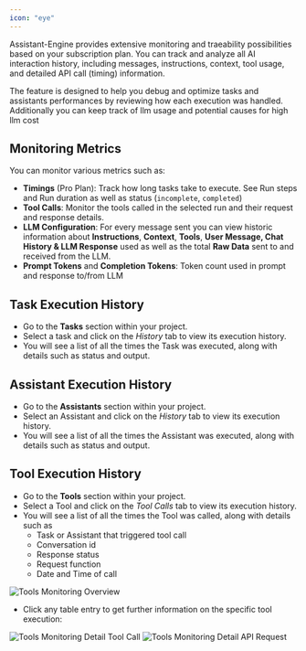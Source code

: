 ```yaml
---
icon: "eye"
---
```


Assistant-Engine provides extensive monitoring and traeability possibilities based on your subscription plan. You can track and analyze all AI interaction history, including messages, instructions, context, tool usage, and detailed API call (timing) information.

The feature is designed to help you debug and optimize tasks and assistants performances by reviewing how each execution was handled.
Additionally you can keep track of llm usage and potential causes for high llm cost 

## **Monitoring Metrics**

You can monitor various metrics such as:

- **Timings** (Pro Plan): Track how long tasks take to execute. See Run steps and Run duration as well as status (`incomplete`, `completed`)
- **Tool Calls**: Monitor the tools called in the selected run and their request and response details.
- **LLM Configuration**: For every message sent you can view historic information about **Instructions**, **Context**, **Tools**, **User Message, Chat History & LLM Response** used as well as the total **Raw Data** sent to and received from the LLM.
- **Prompt Tokens** and **Completion Tokens**: Token count used in prompt and response to/from LLM

## **Task Execution History**


- Go to the **Tasks** section within your project.
- Select a task and click on the *History* tab to view its execution history. 
- You will see a list of all the times the Task was executed, along with details such as status and output.

## **Assistant Execution History**


- Go to the **Assistants** section within your project.
- Select an Assistant and click on the *History* tab to view its execution history. 
- You will see a list of all the times the Assistant was executed, along with details such as status and output.

## **Tool Execution History**


- Go to the **Tools** section within your project.
- Select a Tool and click on the *Tool Calls* tab to view its execution history. 
- You will see a list of all the times the Tool was called, along with details such as
    - Task or Assistant that triggered tool call
    - Conversation id
    - Response status
    - Request function
    - Date and Time of call


<Frame>
  <img src="images/assistant-engine-monitoring-tools-overview.png" alt="Tools Monitoring Overview"/>
</Frame>

- Click any table entry to get further information on the specific tool execution:

<Frame>
  <img src="images/assistant-engine-monitoring-tools-details-tool-call.png" alt="Tools Monitoring Detail Tool Call"/>
</Frame>

<Frame>
  <img src="images/assistant-engine-monitoring-tools-details-api-request.png" alt="Tools Monitoring Detail API Request"/>
</Frame>


